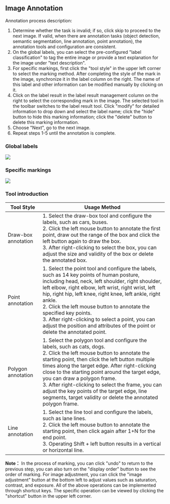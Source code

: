 
## Image Annotation

Annotation process description:

1. Determine whether the task is invalid; if so, click skip to proceed to the next image. If valid, when there are annotation tasks (object detection, semantic segmentation, line annotation, point annotation), the annotation tools and configuration are consistent.
2. On the global labels, you can select the pre-configured "label classification" to tag the entire image or provide a text explanation for the image under "text description".
3. For specific markings, first click the "tool style" in the upper left corner to select the marking method. After completing the style of the mark in the image, synchronize it in the label column on the right. The name of this label and other information can be modified manually by clicking on it.
4. Click on the label result in the label result management column on the right to select the corresponding mark in the image. The selected tool in the toolbar switches to the label result tool. Click "modify" for detailed information to drop down and select the label name; click the "hide" button to hide this marking information; click the "delete" button to delete this marking information.
5. Choose "Next", go to the next image.
6. Repeat steps 1-5 until the annotation is complete.

### Global labels

<img src={global} />


### Specific markings

<img src={tool} />

### Tool introduction

<table>
<thead>
    <tr>
        <th>Tool Style</th>
        <th style={{ whiteSpace: 'nowrap' }}>Usage Method</th>
    </tr>
    </thead>
    <tbody>
    <tr>
        <td>Draw-box annotation</td>
        <td>1. Select the draw-box tool and configure the labels, such as cars, buses.<br />2. Click the left mouse button to annotate the first point, draw out the range of the box and click the left button again to draw the box. <br />3. After right-clicking to select the box, you can adjust the size and validity of the box or delete the annotated box.</td>
    </tr>
    <tr>
        <td>Point annotation</td>
        <td>1. Select the point tool and configure the labels, such as 14 key points of human posture, including head, neck, left shoulder, right shoulder, left elbow, right elbow, left wrist, right wrist, left hip, right hip, left knee, right knee, left ankle, right ankle. <br />2. Click the left mouse button to annotate the specified key points.<br />3. After right-clicking to select a point, you can adjust the position and attributes of the point or delete the annotated point.</td>
    </tr>
    <tr>
        <td style={{ whiteSpace: 'nowrap' }}>Polygon annotation</td>
        <td>1. Select the polygon tool and configure the labels, such as cats, dogs. <br />2.  Click the left mouse button to annotate the starting point, then click the left button multiple times along the target edge. After right-clicking close to the starting point around the target edge, you can draw a polygon frame. <br />3. After right-clicking to select the frame, you can adjust the key points of the target edge, line segments, target validity or delete the annotated polygon frame.</td>
    </tr>
    <tr>
        <td>Line annotation</td>
        <td>1. Select the line tool and configure the labels, such as lane lines.<br />2. Click the left mouse button to annotate the starting point, then click again after 1+N for the end point. <br />3. Operating Shift + left button results in a vertical or horizontal line.</td>
    </tr>
    </tbody>
</table>


**Note：** In the process of marking, you can click "undo" to return to the previous step, you can also turn on the "display order" button to see the order of marking. For image adjustment, you can click the "image adjustment" button at the bottom left to adjust values such as saturation, contrast, and exposure.
All of the above operations can be implemented through shortcut keys. The specific operation can be viewed by clicking the "shortcut" button in the upper left corner.
